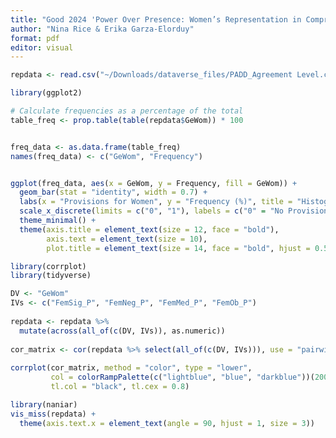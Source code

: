 ```yaml
---
title: "Good 2024 'Power Over Presence: Women’s Representation in Comprehensive Peace Negotiations and Gender Provision Outcomes' Reproduction"
author: "Nina Rice & Erika Garza-Elorduy"
format: pdf
editor: visual
---
```


```r
repdata <- read.csv("~/Downloads/dataverse_files/PADD_Agreement Level.csv")
```

```r
library(ggplot2)

# Calculate frequencies as a percentage of the total
table_freq <- prop.table(table(repdata$GeWom)) * 100


freq_data <- as.data.frame(table_freq)
names(freq_data) <- c("GeWom", "Frequency")


ggplot(freq_data, aes(x = GeWom, y = Frequency, fill = GeWom)) +
  geom_bar(stat = "identity", width = 0.7) +  
  labs(x = "Provisions for Women", y = "Frequency (%)", title = "Histogram of Provisions for Women") +
  scale_x_discrete(limits = c("0", "1"), labels = c("0" = "No Provisions", "1" = "Provisions")) +
  theme_minimal() +
  theme(axis.title = element_text(size = 12, face = "bold"),
        axis.text = element_text(size = 10),
        plot.title = element_text(size = 14, face = "bold", hjust = 0.5))
```

```r
library(corrplot)
library(tidyverse)

DV <- "GeWom"
IVs <- c("FemSig_P", "FemNeg_P", "FemMed_P", "FemOb_P")
 
repdata <- repdata %>%
  mutate(across(all_of(c(DV, IVs)), as.numeric))
 
cor_matrix <- cor(repdata %>% select(all_of(c(DV, IVs))), use = "pairwise.complete.obs")
 
corrplot(cor_matrix, method = "color", type = "lower",
         col = colorRampPalette(c("lightblue", "blue", "darkblue"))(200),
         tl.col = "black", tl.cex = 0.8)
```

```r
library(naniar)
vis_miss(repdata) + 
  theme(axis.text.x = element_text(angle = 90, hjust = 1, size = 3))
```
